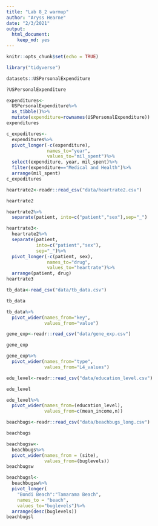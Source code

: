 ```yaml
---
title: "Lab 8_2 warmup"
author: "Aryss Hearne"
date: "2/3/2021"
output: 
  html_document: 
    keep_md: yes
---
```


```r
knitr::opts_chunk$set(echo = TRUE)
```

```r
library("tidyverse")
```


```r
datasets::USPersonalExpenditure
```
```r
?USPersonalExpenditure
```

```r
expenditures<-
  USPersonalExpenditure%>%
  as_tibble()%>%
  mutate(expenditure=rownames(USPersonalExpenditure))
expenditures
```
```r
c_expeditures<-
  expenditures%>%
  pivot_longer(-c(expenditure),
               names_to="year",
               values_to="mil_spent")%>%
  select(expenditure, year, mil_spent)%>%
  filter(expenditure=="Medical and Health")%>%
  arrange(mil_spent)
c_expeditures
```

```r
heartrate2<-readr::read_csv("data/heartrate2.csv")
```
```r
heartrate2
```

```r
heartrate2%>%
  separate(patient, into=c("patient","sex"),sep="_")
```

```r
heartrate3<-
  heartrate2%>%
  separate(patient,
           into=c("patient","sex"),
           sep="_")%>%
  pivot_longer(-c(patient, sex),
               names_to="drug",
               values_to="heartrate")%>%
  arrange(patient, drug)
heartrate3
```

```r
tb_data<-read_csv("data/tb_data.csv")
```
```r
tb_data
```

```r
tb_data%>%
  pivot_wider(names_from="key",
              values_from="value")
```
```r
gene_exp<-readr::read_csv("data/gene_exp.csv")
```

```r
gene_exp
```
```r
gene_exp%>%
  pivot_wider(names_from="type",
              values_from="L4_values")
```

```r
edu_level<-readr::read_csv("data/education_level.csv")
```
```r
edu_level
```
```r
edu_level%>%
  pivot_wider(names_from=(education_level),
              values_from=c(mean_income,n))
```
```r
beachbugs<-readr::read_csv("data/beachbugs_long.csv")
```

```r
beachbugs
```

```r
beachbugsw<-
  beachbugs%>%
  pivot_wider(names_from = (site),
              values_from=(buglevels))
beachbugsw
```

```r
beachbugsl<-
  beachbugsw%>%
  pivot_longer(
    "Bondi Beach":"Tamarama Beach",
    names_to = "beach",
    values_to="buglevels")%>%
  arrange(desc(buglevels))
beachbugsl
```

